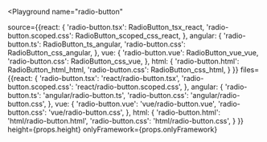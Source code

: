 

<Playground
  name="radio-button"
  
  source={{react: {
             'radio-button.tsx': RadioButton_tsx_react,
             'radio-button.scoped.css': RadioButton_scoped_css_react,
           },
           angular: {
             'radio-button.ts': RadioButton_ts_angular,
             'radio-button.css': RadioButton_css_angular,
           },
           vue: {
             'radio-button.vue': RadioButton_vue_vue,
             'radio-button.css': RadioButton_css_vue,
           },
           html: {
             'radio-button.html': RadioButton_html_html,
             'radio-button.css': RadioButton_css_html,
           }
}}
  files={{react: {
            'radio-button.tsx': 'react/radio-button.tsx',
            'radio-button.scoped.css': 'react/radio-button.scoped.css',
          },
          angular: {
            'radio-button.ts': 'angular/radio-button.ts',
            'radio-button.css': 'angular/radio-button.css',
          },
          vue: {
            'radio-button.vue': 'vue/radio-button.vue',
            'radio-button.css': 'vue/radio-button.css',
          },
          html: {
            'radio-button.html': 'html/radio-button.html',
            'radio-button.css': 'html/radio-button.css',
          }
}}
  height={props.height}
  onlyFramework={props.onlyFramework}
></Playground>
